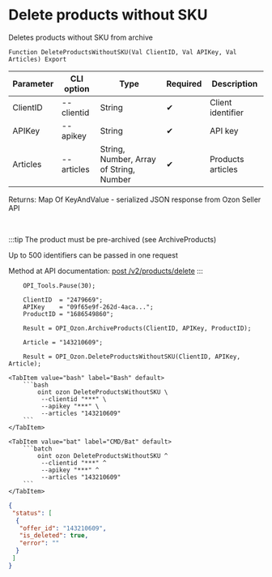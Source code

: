﻿---
sidebar_position: 14
---


# Delete products without SKU
 Deletes products without SKU from archive



`Function DeleteProductsWithoutSKU(Val ClientID, Val APIKey, Val Articles) Export`

  | Parameter | CLI option | Type | Required | Description |
  |-|-|-|-|-|
  | ClientID | --clientid | String | &#x2714; | Client identifier |
  | APIKey | --apikey | String | &#x2714; | API key |
  | Articles | --articles | String, Number, Array of String, Number | &#x2714; | Products articles |

  
  Returns:  Map Of KeyAndValue - serialized JSON response from Ozon Seller API

<br/>

:::tip
The product must be pre-archived (see ArchiveProducts)

Up to 500 identifiers can be passed in one request

Method at API documentation: [post /v2/products/delete](https://docs.ozon.ru/api/seller/#operation/ProductAPI_DeleteProducts)
:::
<br/>



```bsl title="1C:Enterprise/OneScript code example"
    OPI_Tools.Pause(30);

    ClientID  = "2479669";
    APIKey    = "09f65e9f-262d-4aca...";
    ProductID = "1686549860";

    Result = OPI_Ozon.ArchiveProducts(ClientID, APIKey, ProductID);

    Article = "143210609";

    Result = OPI_Ozon.DeleteProductsWithoutSKU(ClientID, APIKey, Article);
```
 

 <Tabs>
  
    <TabItem value="bash" label="Bash" default>
        ```bash
            oint ozon DeleteProductsWithoutSKU \
             --clientid "***" \
             --apikey "***" \
             --articles "143210609"
        ```
    </TabItem>
  
    <TabItem value="bat" label="CMD/Bat" default>
        ```batch
            oint ozon DeleteProductsWithoutSKU ^
             --clientid "***" ^
             --apikey "***" ^
             --articles "143210609"
        ```
    </TabItem>
</Tabs>


```json title="Result"
{
 "status": [
  {
   "offer_id": "143210609",
   "is_deleted": true,
   "error": ""
  }
 ]
}
```
